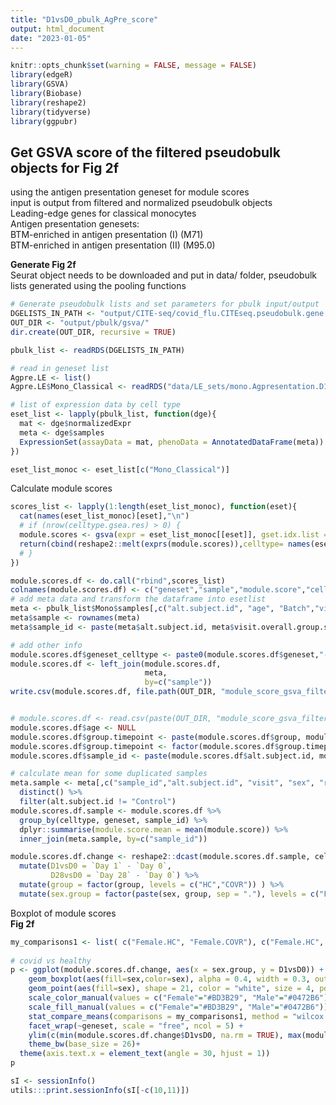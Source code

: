 ```yaml
---
title: "D1vsD0_pbulk_AgPre_score"
output: html_document
date: "2023-01-05"
---
```



```r
knitr::opts_chunk$set(warning = FALSE, message = FALSE) 
library(edgeR)
library(GSVA)
library(Biobase)
library(reshape2)
library(tidyverse)
library(ggpubr)
```

## Get GSVA score of the filtered pseudobulk objects for Fig 2f
using the antigen presentation geneset for module scores  
input is output from filtered and normalized pseudobulk objects  
Leading-edge genes for classical monocytes  
Antigen presentation genesets:  
BTM-enriched in antigen presentation (I) (M71)  
BTM-enriched in antigen presentation (II) (M95.0)  

**Generate Fig 2f**  
Seurat object needs to be downloaded and put in data/ folder, pseudobulk lists generated using the pooling functions  

```r
# Generate pseudobulk lists and set parameters for pbulk input/output
DGELISTS_IN_PATH <- "output/CITE-seq/covid_flu.CITEseq.pseudobulk.gene.expr.filtered.RDS"
OUT_DIR <- "output/pbulk/gsva/"
dir.create(OUT_DIR, recursive = TRUE)

pbulk_list <- readRDS(DGELISTS_IN_PATH)

# read in geneset list
Agpre.LE <- list()
Agpre.LE$Mono_Classical <- readRDS("data/LE_sets/mono.Agpresentation.D1.covid.m.sub.baseline.LE.rds")

# list of expression data by cell type
eset_list <- lapply(pbulk_list, function(dge){
  mat <- dge$normalizedExpr
  meta <- dge$samples
  ExpressionSet(assayData = mat, phenoData = AnnotatedDataFrame(meta))
})

eset_list_monoc <- eset_list[c("Mono_Classical")]

```
  
  
Calculate module scores
```r
scores_list <- lapply(1:length(eset_list_monoc), function(eset){
  cat(names(eset_list_monoc)[eset],"\n")
  # if (nrow(celltype.gsea.res) > 0) {
  module.scores <- gsva(expr = eset_list_monoc[[eset]], gset.idx.list = Agpre.LE, method = "gsva", parallel.sz = 16, min.sz = 3)
  return(cbind(reshape2::melt(exprs(module.scores)),celltype= names(eset_list_monoc)[eset]))
  # }
})

module.scores.df <- do.call("rbind",scores_list)
colnames(module.scores.df) <- c("geneset","sample","module.score","celltype")
# add meta data and transform the dataframe into esetlist
meta <- pbulk_list$Mono$samples[,c("alt.subject.id", "age", "Batch","visit","sex","race","group","flu.vax.count.10yr","vaccine.side.effects","long.covid.symptoms", "visit.overall.group.sex")] 
meta$sample <- rownames(meta)
meta$sample_id <- paste(meta$alt.subject.id, meta$visit.overall.group.sex, sep = ".")

# add other info
module.scores.df$geneset_celltype <- paste0(module.scores.df$geneset,"--",module.scores.df$celltype)
module.scores.df <- left_join(module.scores.df, 
                              meta,
                              by=c("sample"))
write.csv(module.scores.df, file.path(OUT_DIR, "module_score_gsva_filtered_samples_genes_df.Monoc.AgpreLE.dream.csv"))


# module.scores.df <- read.csv(paste(OUT_DIR, "module_score_gsva_filtered_samples_genes_df.Monoc.AgpreLE.dream.csv", sep = "/"), row.names = 1)
module.scores.df$age <- NULL
module.scores.df$group.timepoint <- paste(module.scores.df$group, module.scores.df$visit, sep = ".")
module.scores.df$group.timepoint <- factor(module.scores.df$group.timepoint, levels = c("HC.Day 0","HC.Day 1","HC.Day 28","COVR.Day 0","COVR.Day 1","COVR.Day 28"))
module.scores.df$sample_id <- paste(module.scores.df$alt.subject.id, module.scores.df$visit.overall.group.sex, sep = ".")

# calculate mean for some duplicated samples
meta.sample <- meta[,c("sample_id","alt.subject.id", "visit", "sex", "race", "group", "flu.vax.count.10yr", "vaccine.side.effects", "long.covid.symptoms", "visit.overall.group.sex")] %>%
  distinct() %>%
  filter(alt.subject.id != "Control")
module.scores.df.sample <- module.scores.df %>% 
  group_by(celltype, geneset, sample_id) %>%
  dplyr::summarise(module.score.mean = mean(module.score)) %>%
  inner_join(meta.sample, by=c("sample_id"))

module.scores.df.change <- reshape2::dcast(module.scores.df.sample, celltype+geneset+alt.subject.id+sex+race+group+flu.vax.count.10yr+vaccine.side.effects+long.covid.symptoms ~ visit, value.var = "module.score.mean", fun.aggregate = mean) %>%
  mutate(D1vsD0 = `Day 1` - `Day 0`,
         D28vsD0 = `Day 28` - `Day 0`) %>%
  mutate(group = factor(group, levels = c("HC","COVR")) ) %>%
  mutate(sex.group = factor(paste(sex, group, sep = "."), levels = c("Female.HC","Female.COVR","Male.HC","Male.COVR")))

```
  
  
Boxplot of module scores  
**Fig 2f**
```r
my_comparisons1 <- list( c("Female.HC", "Female.COVR"), c("Female.HC", "Male.HC"), c("Female.COVR","Male.COVR"), c("Male.HC", "Male.COVR"))
  
# covid vs healthy
p <- ggplot(module.scores.df.change, aes(x = sex.group, y = D1vsD0)) +
    geom_boxplot(aes(fill=sex,color=sex), alpha = 0.4, width = 0.3, outlier.shape = NA)+
    geom_point(aes(fill=sex), shape = 21, color = "white", size = 4, position = position_jitterdodge(dodge.width = 0.9, jitter.width = 0.1)) +
    scale_color_manual(values = c("Female"="#BD3B29", "Male"="#0472B6"))+
    scale_fill_manual(values = c("Female"="#BD3B29", "Male"="#0472B6"))+
    stat_compare_means(comparisons = my_comparisons1, method = "wilcox.test", size = 8, label.y = c(1,1.23,1.45,1.68))+
    facet_wrap(~geneset, scale = "free", ncol = 5) +
    ylim(c(min(module.scores.df.change$D1vsD0, na.rm = TRUE), max(module.scores.df.change$D1vsD0, na.rm = TRUE)+0.6))+
    theme_bw(base_size = 26)+
  theme(axis.text.x = element_text(angle = 30, hjust = 1))
p

```

  
  
```r
sI <- sessionInfo()
utils:::print.sessionInfo(sI[-c(10,11)])
```



  
  
  
  
  
  
  
  
  
  
  